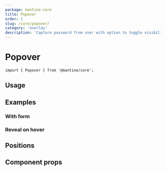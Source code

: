 ```yaml
---
package: mantine-core
title: Popover
order: 1
slug: /core/popover/
category: 'overlay'
description: 'Capture password from user with option to toggle visibility'
---
```



# Popover

<PageHeader
  source="mantine-core/src/Popover/Popover.tsx"
  docs="core/Popover.mdx"
  package="@mantine/core"
/>

```tsx
import { Popover } from '@mantine/core';
```

## Usage

## Examples

### With form

<PopoverFormDemo />

### Reveal on hover

<PopoverHoverDemo />

## Positions

<PopoverPositionsDemo />

## Component props

<PropsTable component="Popover" />

